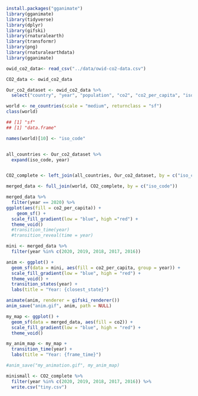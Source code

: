```r
install.packages("gganimate")
library(gganimate)
library(tidyverse)
library(dplyr)
library(gifski)
library(rnaturalearth)
library(transformr)
library(png)
library(rnaturalearthdata)
library(gganimate)
```

```r
owid_co2_data<- read_csv("../data/owid-co2-data.csv")
```

```r
CO2_data <- owid_co2_data
```


```r
Our_co2_dataset <- owid_co2_data %>% 
  select("country", "year", "population", "co2", "co2_per_capita", "iso_code")
```

```r
world <- ne_countries(scale = "medium", returnclass = "sf")
class(world)

## [1] "sf"  
## [1] "data.frame"
```

```r
names(world)[10] <- "iso_code"


all_countries <- Our_co2_dataset %>%
  expand(iso_code, year)


CO2_complete <- left_join(all_countries, Our_co2_dataset, by = c("iso_code", "year"))
```


```r
merged_data <- full_join(world, CO2_complete, by = c("iso_code"))
```



```r
merged_data %>% 
  filter(year == 2020) %>% 
ggplot(aes(fill = co2_per_capita)) +
    geom_sf() +
  scale_fill_gradient(low = "blue", high ="red") +
  theme_void()
  #transition_time(year)
  #transition_reveal(time = year)
```
```r
mini <- merged_data %>%
  filter(year %in% c(2020, 2019, 2018, 2017, 2016))

anim <- ggplot() +
  geom_sf(data = mini, aes(fill = co2_per_capita, group = year)) +
  scale_fill_gradient(low = "blue", high = "red") +
  theme_void() +
  transition_states(year) +
  labs(title = "Year: {closest_state}")
```

```r
animate(anim, renderer = gifski_renderer())
anim_save("anim.gif", anim, path = NULL)
```

```r
my_map <- ggplot() +
  geom_sf(data = merged_data, aes(fill = co2)) +
  scale_fill_gradient(low = "blue", high = "red") +
  theme_void()
```

```r
my_anim_map <- my_map +
  transition_time(year) +
  labs(title = "Year: {frame_time}")
```

```r
#anim_save("my_animation.gif", my_anim_map)
```


```r
minismall <- CO2_complete %>%
  filter(year %in% c(2020, 2019, 2018, 2017, 2016)) %>% 
  write.csv("tiny.csv")
```
